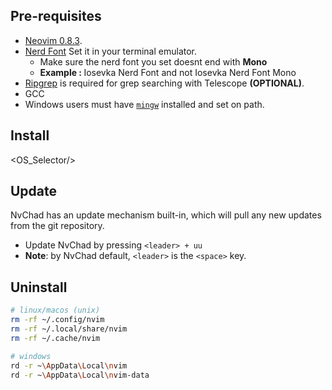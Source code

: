 
## Pre-requisites

- [Neovim 0.8.3](https://github.com/neovim/neovim/releases/tag/v0.8.0).
- [Nerd Font](https://www.nerdfonts.com/) Set it in your terminal emulator.
  - Make sure the nerd font you set doesnt end with <strong>Mono</strong> 
   - <strong>Example : </strong> Iosevka Nerd Font and not Iosevka Nerd Font Mono 
- [Ripgrep](https://github.com/BurntSushi/ripgrep) is required for grep searching with Telescope <strong>(OPTIONAL)</strong>. 
- GCC 
- Windows users must have [`mingw`](http://mingw-w64.org/doku.php) installed and set on path.

## Install

<OS_Selector/>

## Update

NvChad has an update mechanism built-in, which will pull any new updates from the git repository.

- Update NvChad by pressing `<leader> + uu`
- **Note**: by NvChad default, `<leader>` is the `<space>` key.

## Uninstall

```bash
# linux/macos (unix)
rm -rf ~/.config/nvim
rm -rf ~/.local/share/nvim
rm -rf ~/.cache/nvim

# windows
rd -r ~\AppData\Local\nvim
rd -r ~\AppData\Local\nvim-data
```
